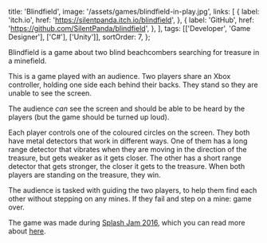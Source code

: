   title: 'Blindfield',
  image: '/assets/games/blindfield-in-play.jpg',
  links: [
    {
      label: 'itch.io',
      href: 'https://silentpanda.itch.io/blindfield',
    },
    {
      label: 'GitHub',
      href: 'https://github.com/SilentPanda/blindfield',
    },
  ],
  tags: [['Developer', 'Game Designer'], ['C#'], ['Unity']],
  sortOrder: 7,
};

Blindfield is a game about two blind beachcombers searching for treasure in a
minefield.

This is a game played with an audience. Two players share an Xbox controller,
holding one side each behind their backs. They stand so they are unable to see
the screen.

The audience _can_ see the screen and should be able to be heard by the players
(but the game should be turned up loud).

Each player controls one of the coloured circles on the screen. They both have
metal detectors that work in different ways. One of them has a long range
detector that vibrates when they are moving in the direction of the treasure,
but gets weaker as it gets closer. The other has a short range detector that
gets stronger, the closer it gets to the treasure. When both players are
standing on the treasure, they win.

The audience is tasked with guiding the two players, to help them find each
other without stepping on any mines. If they fail and step on a mine: game over.

The game was made during [Splash Jam 2016](http://www.splash-jam.com/), which
you can read more about
[here](https://blog.erbridge.co.uk/archive/splash-jam-2016).
